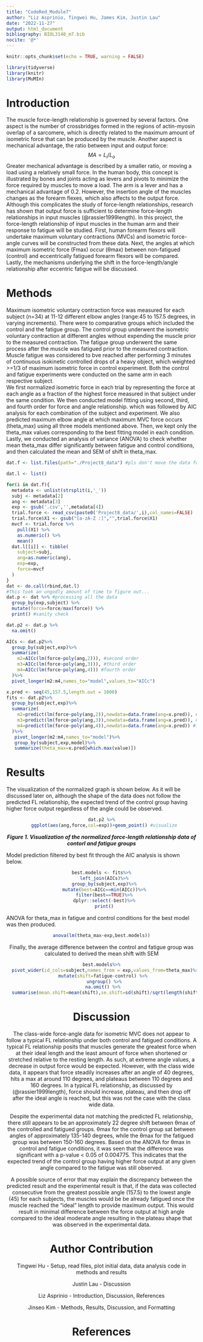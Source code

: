 ```yaml
---
title: "CodeRed_Module7"
author: "Liz Asprinio, Tingwei Hu, James Kim, Justin Lau"
date: "2022-11-27"
output: html_document
bibliography: BIOL3140_m7.bib
nocite: '@*'
---
```


```r
knitr::opts_chunk$set(echo = TRUE, warning = FALSE)
```

```r
library(tidyverse)
library(knitr)
library(MuMIn)
```

# Introduction
The muscle force-length relationship is governed by several factors. One aspect is the number of crossbridges formed in the regions of actin-myosin overlap of a sarcomere, which is directly related to the maximum amount of isometric force that can be produced by the muscle. Another aspect is mechanical advantage, the ratio between input and output force:
				$$MA = L_i/L_o$$
Greater mechanical advantage is described by a smaller ratio, or moving a load using a relatively small force. In the human body, this concept is illustrated by bones and joints acting as levers and pivots to minimize the force required by muscles to move a load. The arm is a lever and has a mechanical advantage of 0.2. However, the insertion angle of the muscles changes as the forearm flexes, which also affects to the output force. Although this complicates the study of force-length relationships, research has shown that output force is sufficient to determine force-length relationships in input muscles (@rassier1999length).
In this project, the force-length relationship of input muscles in the human arm and their response to fatigue will be studied. First, human forearm flexors will undertake maximum voluntary contractions (MVCs) and isometric force-angle curves will be constructed from these data. Next, the angles at which maximum isometric force (Fmax) occur (θmax) between non-fatigued (control) and eccentrically fatigued forearm flexors will be compared. Lastly, the mechanisms underlying the shift in the force-length/angle relationship after eccentric fatigue will be discussed.

# Methods
Maximum isometric voluntary contraction force was measured for each subject (n=34) at 11-12 different elbow angles (range:45 to 157.5 degrees, in varying increments). There were to comparative groups which included the control and the fatigue group. The control group underwent the isometric voluntary contraction at different angles without expending the muscle prior to the measured contraction. The fatigue group underwent the same process after the muscle was fatigued prior to the measured contraction. Muscle fatigue was considered to bve reached after performing 3 minutes of continuous isokinetic controlled drops of a heavy object, which weighted >=1/3 of maximum isometric force in control experiment. Both the control and fatigue experiments were conducted on the same arm in each respective subject.  
We first normalized isometric force in each trial by representing the force at each angle as a fraction of the highest force measured in that subject under the same condition. We then conducted model fitting using second, third, and fourth order for force and angle relationship. which was followed by AIC analysis for each combination of the subject and experiment. We also predicted maximum elbow angle at which maximum MVC force occurs (theta_max) using all three models mentioned above. Then, we kept only the theta_max values corresponding to the best fitting model in each condition. Lastly, we conducted an analysis of variance (ANOVA) to check whether mean theta_max differ significantly between fatigue and control conditions, and then calculated the mean and SEM of shift in theta_max. 
```r
dat.f <- list.files(path="./Project8_data") #pls don't move the data folder

dat.l <- list()

for(i in dat.f){
  metadata <- unlist(strsplit(i,'_'))
  subj <- metadata[2]
  ang <- metadata[3]
  exp <- gsub('.csv','',metadata[4])
  trial.force <- read_csv(paste0('Project8_data/',i),col_names=FALSE)
  trial.force$X1 <- gsub("[a-zA-Z :]","",trial.force$X1)
  mvcf <- trial.force %>% 
    pull(X1) %>% 
    as.numeric() %>% 
    mean()
  dat.l[[i]] <- tibble(
    subject=subj,
    ang=as.numeric(ang),
    exp=exp,
    force=mvcf
  )
}
dat <- do.call(rbind,dat.l)
#This took an ungodly amount of time to figure out...
dat.p <- dat %>% #processing all the data
  group_by(exp,subject) %>% 
  mutate(force=force/max(force)) %>% 
  print() #sanity check
```

```r
dat.p2 <- dat.p %>% 
  na.omit()
```

```r
AICs <- dat.p2%>%
  group_by(subject,exp)%>%
  summarize(
    m2=AICc(lm(force~poly(ang,2))), #second order
    m3=AICc(lm(force~poly(ang,3))), #third order
    m4=AICc(lm(force~poly(ang,4))) #fourth order
  )%>%
  pivot_longer(m2:m4,names_to="model",values_to="AICc")
```

```r
x.pred <- seq(45,157.5,length.out = 1000)
fits <- dat.p2%>%
  group_by(subject,exp)%>%
  summarize(
    m2=predict(lm(force~poly(ang,2)),newdata=data.frame(ang=x.pred)), #second order
    m3=predict(lm(force~poly(ang,3)),newdata=data.frame(ang=x.pred)), #third order
    m4=predict(lm(force~poly(ang,4)),newdata=data.frame(ang=x.pred)) #fourth order
  )%>%
   pivot_longer(m2:m4,names_to="model")%>%
   group_by(subject,exp,model)%>%
   summarize(theta_max=x.pred[which.max(value)])
```

# Results
The visualization of the normalized graph is shown below. As it will be discussed later on, although the shape of the data does not follow the predicted FL relationship, the expected trend of the control group having higher force output regardless of the angle could be observed.

<center>

```r
dat.p2 %>%
  ggplot(aes(ang,force,col=exp))+geom_point() #visualize
```

***Figure 1. Visualization of the normalized force-length relationship data of contorl and fatigue groups***

<center>

::: {style="text-align: left"}
Model prediction filtered by best fit through the AIC analysis is shown below.
:::

<center>

```r
best.models <- fits%>%
  left_join(AICs)%>%
  group_by(subject,exp)%>%
  mutate(best=AICc==min(AICc))%>%
  filter(best==TRUE)%>%
  dplyr::select(-best)%>%
  print()
```

<center>

::: {style="text-align: left"}
ANOVA for theta_max in fatigue and control conditions for the best model was then produced.
:::

<center>

```r
anova(lm(theta_max~exp,best.models))
```

<center>

Finally, the average difference between the control and fatigue group was calculated to derived the mean shift with SEM

<center>

```r
best.models%>%
  pivot_wider(id_cols=subject,names_from = exp,values_from=theta_max)%>%
  mutate(shift=fatigue-control) %>% 
  ungroup() %>%
  na.omit() %>% 
  summarise(mean.shift=mean(shift),se.shift=sd(shift)/sqrt(length(shift)))
```

<center>

# Discussion

The class-wide force-angle data for isometric MVC does not appear to follow a typical FL relationship under both control and fatigued conditions. A typical FL relationship posits that muscles generate the greatest force when at their ideal length and the least amount of force when shortened or stretched relative to the resting length. As such, at extreme angle values, a decrease in output force would be expected. However, with the class wide data, it appears that force steadily increases after an angle of 40 degrees, hits a max at around 110 degrees, and plateaus between 110 degrees and 160 degrees. In a typical FL relationship, as discussed by (@rassier1999length), force should increase, plateau, and then drop off after the ideal angle is reached, but this was not the case with the class wide data.

Despite the experimental data not matching the predicted FL relationship, there still appears to be an approximately 22 degree shift between θmax of the controlled and fatigued groups. θmax for the control group sat between angles of approximately 135-140 degrees, while the θmax for the fatigued group was between 150-160 degrees. Based on the ANOVA for θmax in control and fatigue conditions, it was seen that the difference was significant with a p-value < 0.05 of 0.004775. This indicates that the expected trend of the control group having higher force output at any given angle compared to the fatigue was still observed.

A possible source of error that may explain the discrepancy between the predicted result and the experimental result is that, if the data was collected consecutive from the greatest possible angle (157.5) to the lowest angle (45) for each subjects, the muscles would be be already fatigued once the muscle reached the "ideal" length to provide maximum output. This would result in minimal difference between the force output at high angle compared to the ideal moderate angle resulting in the plateau shape that was observed in the experimental data.

# Author Contribution
Tingwei Hu - Setup, read files, plot initial data, data analysis code in methods and results

Justin Lau - Discussion

Liz Asprinio - Introduction, Discussion, References

Jinseo Kim - Methods, Results, Discussion, and Formatting

# References